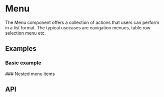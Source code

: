 
<Meta of={MenuStories} />

# Menu
The Menu component offers a collection of actions that users can perform in a list format. The typical usecases are
navigation menues, table row selection menu etc.

## Examples
### Basic example
<Canvas sourceState="shown" of={MenuStories.Simple} />
### Nested menu items
<Canvas of={MenuStories.Nested} />

## API
<PropsTable name="Menu" />
